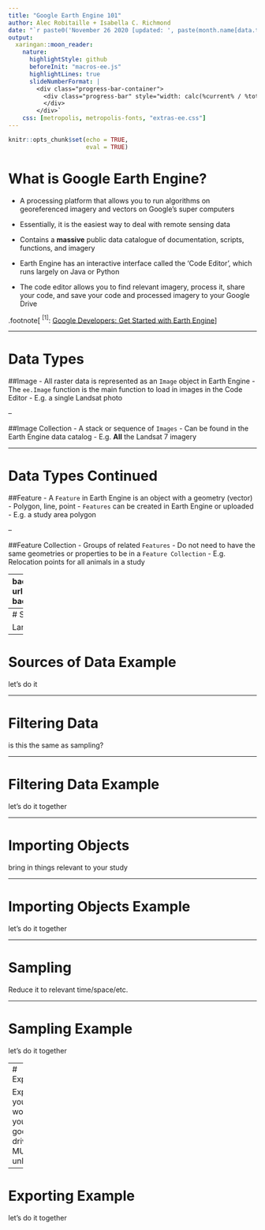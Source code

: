 ```yaml
---
title: "Google Earth Engine 101"
author: Alec Robitaille + Isabella C. Richmond
date: "`r paste0('November 26 2020 [updated: ', paste(month.name[data.table::month(Sys.Date())], data.table::mday(Sys.Date()), data.table::year(Sys.Date())), ']')`"
output: 
  xaringan::moon_reader:
    nature:
      highlightStyle: github
      beforeInit: "macros-ee.js"
      highlightLines: true
      slideNumberFormat: |
        <div class="progress-bar-container">
          <div class="progress-bar" style="width: calc(%current% / %total% * 100%);">
          </div>
        </div>`
    css: [metropolis, metropolis-fonts, "extras-ee.css"]
---
```

  
```r
knitr::opts_chunk$set(echo = TRUE,
                      eval = TRUE)
```


# What is Google Earth Engine?

- A processing platform that allows you to run algorithms on georeferenced imagery and vectors on Google's super computers  

- Essentially, it is the easiest way to deal with remote sensing data

- Contains a **massive** public data catalogue of documentation, scripts, functions, and imagery

- Earth Engine has an interactive interface called the 'Code Editor', which runs largely on Java or Python 

- The code editor allows you to find relevant imagery, process it, share your code, and save your code and processed imagery to your Google Drive

.footnote[
$^{[1]}$: [Google Developers: Get Started with Earth Engine ](https://developers.google.com/earth-engine/guides/getstarted)
]



---

# Data Types

##Image
- All raster data is represented as an ```Image``` object in Earth Engine
- The ```ee.Image``` function is the main function to load in images in the Code Editor
- E.g. a single Landsat photo

--

##Image Collection
- A stack or sequence of ```Images```
- Can be found in the Earth Engine data catalog
- E.g. **All** the Landsat 7 imagery



---

# Data Types Continued

##Feature
- A ```Feature``` in Earth Engine is an object with a geometry (vector)
- Polygon, line, point
- ```Features``` can be created in Earth Engine or uploaded
- E.g. a study area polygon

--

##Feature Collection
- Groups of related ```Features```
- Do not need to have the same geometries or properties to be in a ```Feature Collection```
- E.g. Relocation points for all animals in a study



---
background-image: url(https://geohackweek.github.io/GoogleEarthEngine/fig/02_codeeditor.png)
background-position: center
background-size: contain

# Earth Engine Set-Up 

.footnote[
$^{[1]}$: [Geohackweek: GEE](https://geohackweek.github.io/GoogleEarthEngine/02-code-editor/)
]


---
# Sources of Data 


Landsat, land cover, etc.  



---

# Sources of Data Example 

let's do it




---

# Filtering Data 

is this the same as sampling?



---

# Filtering Data Example 

let's do it together



---

# Importing Objects 

bring in things relevant to your study


---

# Importing Objects Example 

let's do it together



---

# Sampling 



Reduce it to relevant time/space/etc.


---

# Sampling Example 

let's do it together




---
# Exporting 

Exporting your work to your google drive - MUN is unlimited




---
# Exporting Example 

let's do it together

